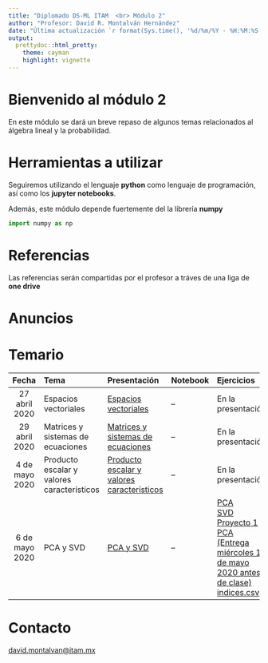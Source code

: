 ```yaml
---
title: "Diplomado DS-ML ITAM  <br> Módulo 2"
author: "Profesor: David R. Montalván Hernández"
date: "Última actualización `r format(Sys.time(), '%d/%m/%Y - %H:%M:%S')`"
output:
  prettydoc::html_pretty:
    theme: cayman
    highlight: vignette
---
```


# **Bienvenido al módulo 2**

En este módulo se dará un breve repaso de algunos temas relacionados al álgebra lineal y la probabilidad. 

# **Herramientas a utilizar**

Seguiremos utilizando el lenguaje **python** como lenguaje de programación, así como los **jupyter notebooks**.

Además, este módulo depende fuertemente del la librería **numpy**

```python
import numpy as np
```

# **Referencias**

Las referencias serán compartidas por el profesor a tráves de una liga de **one drive**

# **Anuncios**

# **Temario**

|Fecha|Tema|Presentación|Notebook|Ejercicios|Soluciones|
|:-----:|:-----|:------------|:--------|:----------|:--|
|27 abril 2020|Espacios vectoriales|[Espacios vectoriales](./presentaciones/espacios_vectoriales.html)|--|En la presentación|Vistas en clase|
|29 abril 2020|Matrices y sistemas de ecuaciones|[Matrices y sistemas de ecuaciones](./presentaciones/matrices_sistemas_ecuaciones.html)|--|En la presentación|[Producto matrices](./ejercicios/producto_matrices.ipynb)|
|4 de mayo 2020|Producto escalar y valores característicos|[Producto escalar y valores característicos](./presentaciones/producto_escalar_eig_valores.html)|--|En la presentación|[Normas](./ejercicios/normas.ipynb)|
|6 de mayo 2020|PCA y SVD|[PCA y SVD](./presentaciones/pca_svd.html)|--|[PCA](./notebooks/PCA_ejercicio.ipynb) <br> [SVD](./notebooks/SVD_ejercicio.ipynb) <br> [Proyecto 1 PCA (Entrega miércoles 13 de mayo 2020 antes de clase)](./proyectos/Proyecto_PCA.ipynb) <br> [indices.csv](./datos/indices.csv)|--|

# **Contacto**
[david.montalvan@itam.mx](mailto:david.montalvan@itam.mx)

